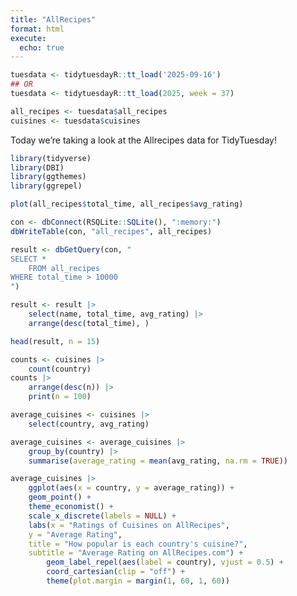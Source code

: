 ```yaml
---
title: "AllRecipes"
format: html
execute:
  echo: true
---
```


```r
tuesdata <- tidytuesdayR::tt_load('2025-09-16')
## OR
tuesdata <- tidytuesdayR::tt_load(2025, week = 37)

all_recipes <- tuesdata$all_recipes
cuisines <- tuesdata$cuisines
```

Today we're taking a look at the Allrecipes data for TidyTuesday!

```r
library(tidyverse)
library(DBI)
library(ggthemes)
library(ggrepel)
```

```r
plot(all_recipes$total_time, all_recipes$avg_rating)
```

```r
con <- dbConnect(RSQLite::SQLite(), ":memory:")
dbWriteTable(con, "all_recipes", all_recipes)
```

```r
result <- dbGetQuery(con, "
SELECT *
    FROM all_recipes
WHERE total_time > 10000
")

result <- result |> 
    select(name, total_time, avg_rating) |> 
    arrange(desc(total_time), )

head(result, n = 15)
```


```r
counts <- cuisines |> 
    count(country)
counts |> 
    arrange(desc(n)) |> 
    print(n = 100)
```


```r
average_cuisines <- cuisines |> 
    select(country, avg_rating)
```
```r
average_cuisines <- average_cuisines |> 
    group_by(country) |> 
    summarise(average_rating = mean(avg_rating, na.rm = TRUE))
```
```r
average_cuisines |> 
    ggplot(aes(x = country, y = average_rating)) +
    geom_point() +
    theme_economist() +
    scale_x_discrete(labels = NULL) +
    labs(x = "Ratings of Cuisines on AllRecipes",
    y = "Average Rating",
    title = "How popular is each country's cuisine?",
    subtitle = "Average Rating on AllRecipes.com") +
        geom_label_repel(aes(label = country), vjust = 0.5) +
        coord_cartesian(clip = "off") +
        theme(plot.margin = margin(1, 60, 1, 60))
```